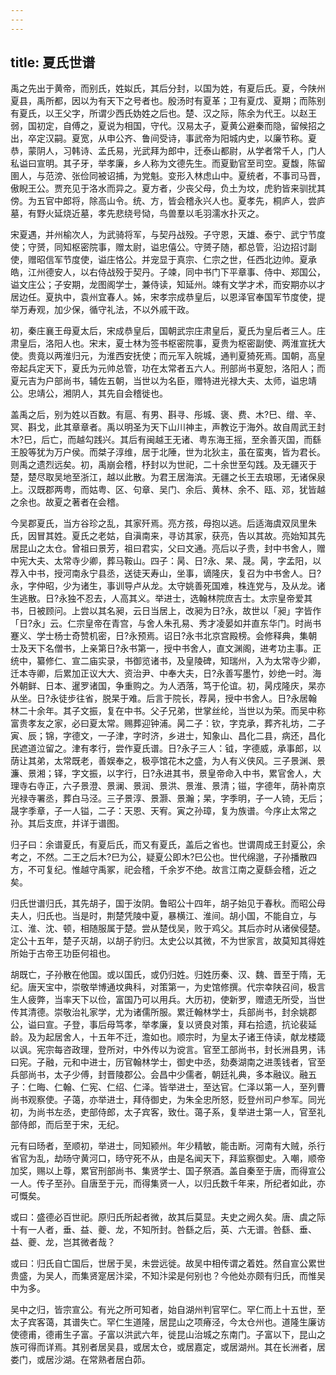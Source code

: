 ```yaml
---
---
---
```

title: 夏氏世谱
---



禹之先出于黄帝，而别氏，姓姒氏，其后分封，以国为姓，有夏后氏。夏，今陕州夏县，禹所都，因以为有天下之号者也。殷汤时有夏革；卫有夏戊、夏期；而陈别有夏氏，以王父字，所谓少西氏妫姓之后也。楚、汉之际，陈余为代王。以赵王弱，国初定，自傅之，夏说为相国，守代。汉易太子，夏黄公避秦而隐，留候招之出，卒定汉嗣。夏宽，从申公齐、鲁间受诗，事武帝为阳城内史，以廉节称。夏恭，蒙阴人，习韩诗、孟氏易，光武拜为郎中，迁泰山都尉，从学者常千人，门人私谥曰宣明。其子牙，举孝廉，乡人称为文德先生。而夏勤官至司空。夏馥，陈留圉人，与范滂、张俭同被诏捕，为党魁。变形入林虑山中。夏统者，不事司马晋，傲睨王公。贾充见于洛水而异之。夏方者，少丧父母，负土为坟，虎豹皆来驯扰其傍。为五官中郎将，除高山令。统、方，皆会稽永兴人也。夏孝先，桐庐人，尝庐墓，有野火延烧近墓，孝先悲绕号恸，鸟兽羣以毛羽濡水扑灭之。

宋夏遇，并州榆次人，为武骑将军，与契丹战殁。子守恩，天雄、泰宁、武宁节度使；守赟，同知枢密院事，赠太尉，谥忠僖公。守赟子随，都总管，沿边招讨副使，赠昭信军节度使，谥庄恪公。并宠显于真宗、仁宗之世，任西北边帅。夏承皓，江州德安人，以右侍战殁于契丹。子竦，同中书门下平章事、侍中、郑国公，谥文庄公；子安期，龙图阁学士，兼侍读，知延州。竦有文学才术，而安期亦以才居边任。夏执中，袁州宜春人。姊，宋孝宗成恭皇后，以恩泽官奉国军节度使，提举万寿观，加少保，循守礼法，不以外戚干政。

初，秦庄襄王母夏太后，宋成恭皇后，国朝武宗庄肃皇后，夏氏为皇后者三人。庄肃皇后，洛阳人也。宋末，夏士林为签书枢密院事，夏贵为枢密副使、两淮宣抚大使。贵竟以两淮归元，为淮西安抚使；而元军入皖城，通判夏猗死焉。国朝，高皇帝起兵定天下，夏氏为元帅总管，功在太常者五六人。刑部尚书夏恕，洛阳人；而夏元吉为户部尚书，辅佐五朝，当世以为名臣，赠特进光禄大夫、太师，谥忠靖公。忠靖公，湘阴人，其先自会稽徙也。

盖禹之后，别为姓以百数。有扈、有男、斟寻、彤城、褒、费、木?巳、缯、辛、冥、斟戈，此其章章者。禹以明圣为天下山川神主，声教讫于海外。故自周武王封木?巳，后亡，而越勾践兴。其后有闽越王无诸、粤东海王摇，至余善灭国，而繇王股等犹为万户侯。而桀子淳维，居于北陲，世为北狄主，虽在蛮夷，皆为君长。则禹之遗烈远矣。初，禹崩会稽，杼封以为世祀，二十余世至勾践。及无疆灭于楚，楚尽取吴地至浙江，越以此散。为君王居海滨。无疆之长王去琅琊，无诸保泉上。汉既郡两粤，而姑粤、区、句章、吴门、余后、黄林、余不、瓯、邓，犹皆越之余也。故夏之著者在会稽。

今吴郡夏氏，当方谷珍之乱，其家歼焉。亮方孩，母抱以逃。后适海虞双凤里朱氏，因冒其姓。夏氏之老姑，自滇南来，寻访其家，获亮，告以其故。亮始知其先居昆山之太仓。曾祖曰景芳，祖曰君实，父曰文通。亮后以子贵，封中书舍人，赠中宪大夫、太常寺少卿，葬马鞍山。四子：昺、日?永、杲、晟。昺，字孟阳，以荐入中书，授河南永宁县丞，送徒天寿山，坐事，谪隆庆，复召为中书舍人。日?永，字仲昭，少为诸生，事训导卢从龙。太守姚善死国难，株连党与，及从龙。诸生逃散。日?永独不忍去，人高其义。举进士，选翰林院庶吉士。太宗皇帝爱其书，日被顾问。上尝以其名昶，云日当居上，改昶为日?永，故世以「昶」字皆作「日?永」云。仁宗皇帝在青宫，与舍人朱孔易、秀才凌晏如并直东华门。时尚书蹇义、学士杨士奇赞机密，日?永预焉。诏日?永书北京宫殿榜。会修释典，集朝士及天下名僧书，上亲第日?永书第一，授中书舍人，直文渊阁，进考功主事。正统中，纂修仁、宣二庙实录，书御览诸书，及皇陵碑，知瑞州，入为太常寺少卿，迁本寺卿，后累加正议大大、资治尹、中奉大夫，日?永善写墨竹，妙绝一时。海外朝鲜、日本、暹罗诸国，争重购之。为人洒落，笃于伦谊。初，昺戍隆庆，杲亦从坐。日?永徒步往省，脱杲于难。后言于院长，荐昺，授中书舍人。日?永居翰林二十余年。其子文振，复在中书。父子兄弟，世掌丝纶，当世以为荣。而吴中称富贵孝友之家，必曰夏太常。赐葬迎钟浦。昺二子：钦，字克承，葬齐礼坊，二子寅、辰；锦，字德文，一子津，字时济，乡进士，知象山、昌化二县，病还，昌化民遮道泣留之。津有孝行，尝作夏氏谱。日?永子三人：钺，字德威，承事郎，以荫让其弟，太常既老，善娱奉之，极亭馆花木之盛，为人有义侠风。三子景渊、景濂、景湘；铎，字文振，以字行，日?永进其书，景皇帝命入中书，累官舍人，大理寺右寺正，六子景澄、景澜、景润、景洪、景淮、景清；镃，字德年，荫补南京光禄寺署丞，葬白马泾。三子景淳、景灏、景瀚；杲，字季明，子一人锜，无后；晟字季章，子一人镒，二子：天恩、天宥。寅之孙璋，复为族谱。今序止太常之孙。其后支庶，并详于谱图。

归子曰：余谱夏氏，有夏后氏，而又有夏氏，盖后之省也。世谓周成王封夏公，余考之，不然。二王之后木?巳为公，疑夏公即木?巳公也。世代绵邈，子孙播散四方，不可复纪。惟越守禹冢，祀会稽，千余岁不绝。故言江南之夏繇会稽，近之矣。

归氏世谱归氏，其先胡子，国于汝阴。鲁昭公十四年，胡子始见于春秋。而昭公母夫人，归氏也。当是时，荆楚凭陵中夏，暴横江、淮间。胡小国，不能自立，与江、淮、沈、顿，相随服属于楚。尝从楚伐吴，败于鸡父。其后亦时从诸侯侵楚。定公十五年，楚子灭胡，以胡子豹归。太史公以其微，不为世家言，故莫知其得姓所始于古帝王功臣何祖也。

胡既亡，子孙散在他国。或以国氏，或仍归姓。归姓历秦、汉、魏、晋至于隋，无纪。唐天宝中，崇敬举博通坟典科，对策第一，为史馆修撰。代宗幸陕召间，极言生人疲弊，当率天下以俭，富国乃可以用兵。大历初，使新罗，赠遗无所受，当世传其清德。崇敬治礼家学，尤为诸儒所服。累迁翰林学士，兵部尚书，封余姚郡公，谥曰宣。子登，事后母笃孝，举孝廉，复以贤良对策，拜右拾遗，抗论裴延龄。及为起居舍人，十五年不迁，澹如也。顺宗时，为皇太子诸王侍读，献龙楼箴以讽。宪宗每咨政理，登所对，中外传以为谠言。官至工部尚书，封长洲县男，讳曰宪。子融，元和中进士，历官翰林学士，御史中丞，劾奏湖南之进羡钱者，官至兵部尚书，太子少傅，封晋陵郡公。会昌中少儒者，朝廷礼典，多本融议。融五子：仁晦、仁翰、仁宪、仁绍、仁泽。皆举进士，至达官。仁泽以第一人，至列曹尚书观察使。子蔼，亦举进士，拜侍御史，为朱全忠所怒，贬登州司户参军。同光初，为尚书左丞，吏部侍郎，太子宾客，致仕。蔼子系，复举进士第一人，官至礼部侍郎，而后至于宋，无纪。

元有曰旸者，至顺初，举进士，同知颍州。年少精敏，能击断。河南有大贼，杀行省官为乱，劫旸守黄河口，旸守死不从，由是名闻天下，拜监察御史。入嘲，顺帝加奖，赐以上尊，累官刑部尚书、集贤学士、国子祭酒。盖自秦至于唐，而得宣公一人。传子至孙。自唐至于元，而得集贤一人，以归氏数千年来，所纪者如此，亦可慨矣。

或曰：盛德必百世祀。原归氏所起者微，故其后莫显。夫史之阙久矣。唐、虞之际十有一人者，垂、益、夔、龙，不知所封。咎繇之后，英、六无谱。咎繇、垂、益、夔、龙，岂其微者哉？

或曰：归氏自亡国后，世居于吴，未尝远徙。故吴中相传谓之着姓。然自宣公累世贵盛，为吴人，而集贤寔居汴梁，不知汴梁是何别也？今他处亦颇有归氏，而惟吴中为多。

吴中之归，皆宗宣公。有光之所可知者，始自湖州判官罕仁。罕仁而上十五世，至太子宾客蔼，其谱失亡。罕仁生道隆，居昆山之项瘠泾，今太仓州也。道隆生廉访使德甫，德甫生子富。子富以洪武六年，徙昆山治城之东南门。子富以下，昆山之族可得而详焉。其别者居吴县，或居太仓，或居嘉定，或居湖州。其在长洲者，居娄门，或居沙湖。在常熟者居白茆。